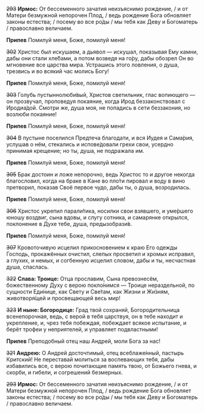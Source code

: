 ~~293~~ **Ирмос:** От бессеменного зачатия неизъяснимо рождение, / и от Матери безмужной непорочен Плод, / ведь рождение Бога обновляет законы естества; / посему во все ро́ды / мы тебя как Деву и Богоматерь / православно величаем.

**Припев** Помилуй меня, Боже, помилуй меня!

~~302~~ Христос был искушаем, а дьявол — искушал, показывая Ему камни, дабы они стали хле́бами, а потом возведя на го́ру, дабы обозрел Он во мгновение все царства мира. Устрашись этого ловления, о душа, трезвись и во всякий час молись Богу!

**Припев** Помилуй меня, Боже, помилуй меня!

~~303~~ Голубь пустыннолюби́вый, Христов светильник, глас вопиющего — он прозвучал, проповедуя покаяние, когда Ирод беззаконствовал с Иродиа́дой. Смотри же, душа моя, не попадись в сети беззакония, но возлюби покаяние!

**Припев** Помилуй меня, Боже, помилуй меня!

~~304~~ В пустыне поселился Предтеча благодати, и вся Иудея и Сама́рия, услушав о нём, стекались и испове́довали грехи свои, усердно принимая крещение; но ты, душа, не подражала им.

**Припев** Помилуй меня, Боже, помилуй меня!

~~305~~ Брак достоин и ложе непорочно, ведь Христос то и другое некогда благословил, когда на браке в Кане во пло́ти пировал и воду в вино претворил, показав Своё первое чудо, дабы ты, о душа, возродилась.

**Припев** Помилуй меня, Боже, помилуй меня!

~~306~~ Христос укрепил парали́тика, носилки свои взявшего, и уме́ршего юношу воздвиг, сына вдовы, и слугу сотника, и самарянке открылся, поклонение в Духе тебе, душа, предызобрази́в.

**Припев** Помилуй меня, Боже, помилуй меня!

~~307~~ Кровоточивую исцелил прикосновением к краю Его одежды Господь, прокажённых очистил, слепых просветил и хромых исправил, а глухих, и немых, и согбенную исцелил словом, дабы и ты, несчастная душа, спаслась.

~~322~~ **Слава: Троице:** Отца прославим, Сына превознесём, божественному Духу с верою покло́нимся — Троице нераздельной, по сущности Еди́нице, как Свету и Све́там, как Жизни и Жи́зням, животворя́щей и просвещающей весь мир!

~~323~~ **И ныне: Богородице:** Град твой сохраняй, Богородительница всенепорочная, ведь, с верой в тебя царствуя, он в тебе находит и укрепление, и, чрез тебя побеждая, побеждает всякое испытание, и берёт трофеи у неприятелей, и управляет подвластными!

**Припев** Преподобный отец наш Андрей, моли Бога за нас!

~~321~~ **Андрею:** О Андрей досточтимый, отец всеблаже́нный, пастырь Критский! Не переставай молиться за воспевающих тебя, дабы избавились все, с верою почитающие память твою, от Божьего гнева, и скорби, и гибели, и согрешений безмерных.

~~293~~ **Ирмос:** От бессеменного зачатия неизъяснимо рождение, / и от Матери безмужной непорочен Плод, / ведь рождение Бога обновляет законы естества; / посему во все ро́ды / мы тебя как Деву и Богоматерь / православно величаем.
